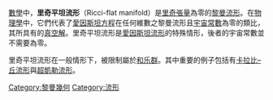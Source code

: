 [[數學|數學]]中，'''里奇平坦流形'''（Ricci-flat manifold）是[[里奇張量|里奇張量]]為零的[[黎曼流形|黎曼流形]]。在[[物理學|物理學]]中，它們代表了[[愛因斯坦方程|愛因斯坦方程]]在任何維數之黎曼流形且[[宇宙常數|宇宙常數]]為零的類比，其所具有的[[真空解|真空解]]。里奇平坦流形是[[愛因斯坦流形|愛因斯坦流形]]的特殊情形，後者的宇宙常數並不需要為零。

里奇平坦流形在一般情形下，被限制屬於[[和乐群|和乐群]]。其中重要的例子包括有[[卡拉比–丘流形|卡拉比–丘流形]]與[[超凱勒流形|超凱勒流形]]。

{{geometry-stub}}

[[Category:黎曼幾何|Category:黎曼幾何]]
[[Category:流形|Category:流形]]